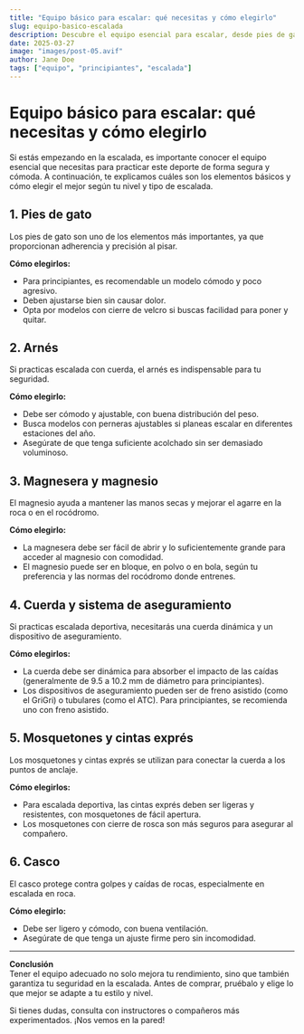 ```yaml
---
title: "Equipo básico para escalar: qué necesitas y cómo elegirlo"
slug: equipo-basico-escalada
description: Descubre el equipo esencial para escalar, desde pies de gato hasta arneses y magnesio. Aprende cómo elegir el mejor material según tu nivel y estilo de escalada.
date: 2025-03-27
image: "images/post-05.avif"
author: Jane Doe
tags: ["equipo", "principiantes", "escalada"]
---
```


# Equipo básico para escalar: qué necesitas y cómo elegirlo  

Si estás empezando en la escalada, es importante conocer el equipo esencial que necesitas para practicar este deporte de forma segura y cómoda. A continuación, te explicamos cuáles son los elementos básicos y cómo elegir el mejor según tu nivel y tipo de escalada.  

## 1. Pies de gato  
Los pies de gato son uno de los elementos más importantes, ya que proporcionan adherencia y precisión al pisar.  

**Cómo elegirlos:**  
- Para principiantes, es recomendable un modelo cómodo y poco agresivo.  
- Deben ajustarse bien sin causar dolor.  
- Opta por modelos con cierre de velcro si buscas facilidad para poner y quitar.  

## 2. Arnés  
Si practicas escalada con cuerda, el arnés es indispensable para tu seguridad.  

**Cómo elegirlo:**  
- Debe ser cómodo y ajustable, con buena distribución del peso.  
- Busca modelos con perneras ajustables si planeas escalar en diferentes estaciones del año.  
- Asegúrate de que tenga suficiente acolchado sin ser demasiado voluminoso.  

## 3. Magnesera y magnesio  
El magnesio ayuda a mantener las manos secas y mejorar el agarre en la roca o en el rocódromo.  

**Cómo elegirlo:**  
- La magnesera debe ser fácil de abrir y lo suficientemente grande para acceder al magnesio con comodidad.  
- El magnesio puede ser en bloque, en polvo o en bola, según tu preferencia y las normas del rocódromo donde entrenes.  

## 4. Cuerda y sistema de aseguramiento  
Si practicas escalada deportiva, necesitarás una cuerda dinámica y un dispositivo de aseguramiento.  

**Cómo elegirlos:**  
- La cuerda debe ser dinámica para absorber el impacto de las caídas (generalmente de 9.5 a 10.2 mm de diámetro para principiantes).  
- Los dispositivos de aseguramiento pueden ser de freno asistido (como el GriGri) o tubulares (como el ATC). Para principiantes, se recomienda uno con freno asistido.  

## 5. Mosquetones y cintas exprés  
Los mosquetones y cintas exprés se utilizan para conectar la cuerda a los puntos de anclaje.  

**Cómo elegirlos:**  
- Para escalada deportiva, las cintas exprés deben ser ligeras y resistentes, con mosquetones de fácil apertura.  
- Los mosquetones con cierre de rosca son más seguros para asegurar al compañero.  

## 6. Casco  
El casco protege contra golpes y caídas de rocas, especialmente en escalada en roca.  

**Cómo elegirlo:**  
- Debe ser ligero y cómodo, con buena ventilación.  
- Asegúrate de que tenga un ajuste firme pero sin incomodidad.  

---

**Conclusión**  
Tener el equipo adecuado no solo mejora tu rendimiento, sino que también garantiza tu seguridad en la escalada. Antes de comprar, pruébalo y elige lo que mejor se adapte a tu estilo y nivel.  

Si tienes dudas, consulta con instructores o compañeros más experimentados. ¡Nos vemos en la pared!  